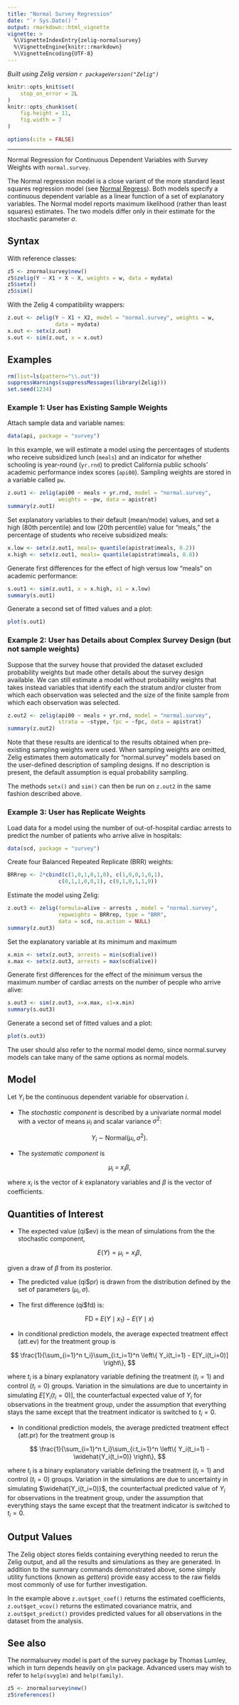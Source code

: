```yaml
---
title: "Normal Survey Regression"
date: "`r Sys.Date()`"
output: rmarkdown::html_vignette
vignette: >
  %\VignetteIndexEntry{zelig-normalsurvey}
  %\VignetteEngine{knitr::rmarkdown}
  %\VignetteEncoding{UTF-8}
---
```


*Built using Zelig version `r packageVersion("Zelig")`*

```r
knitr::opts_knit$set(
    stop_on_error = 2L
)
knitr::opts_chunk$set(
    fig.height = 11,
    fig.width = 7
)

options(cite = FALSE)
```
---

Normal Regression for Continuous Dependent Variables with Survey Weights with `normal.survey`.

The Normal regression model is a close variant of the more standard
least squares regression model (see [Normal Regress](zelig_normal.html)).
Both models specify a continuous
dependent variable as a linear function of a set of explanatory
variables. The Normal model reports maximum likelihood (rather than
least squares) estimates. The two models differ only in their estimate
for the stochastic parameter $\sigma$.

Syntax
------

With reference classes:

```r
z5 <- znormalsurvey$new()
z5$zelig(Y ~ X1 + X ~ X, weights = w, data = mydata)
z5$setx()
z5$sim()
```

With the Zelig 4 compatibility wrappers:

```r
z.out <- zelig(Y ~ X1 + X2, model = "normal.survey", weights = w,
               data = mydata)
x.out <- setx(z.out)
s.out <- sim(z.out, x = x.out)
```

Examples
------

```r
rm(list=ls(pattern="\\.out"))
suppressWarnings(suppressMessages(library(Zelig)))
set.seed(1234)
```

### Example 1: User has Existing Sample Weights

Attach sample data and variable names:

```r
data(api, package = "survey")
```

In this example, we will estimate a model using
the percentages of students who receive subsidized
lunch (`meals`) and an indicator for whether schooling is
year-round (`yr.rnd`) to predict California public schools'
academic performance index scores (`api00`). Sampling weights are stored in a
variable called `pw`.

```r
z.out1 <- zelig(api00 ~ meals + yr.rnd, model = "normal.survey",
                weights = ~pw, data = apistrat)
summary(z.out1)
```

Set explanatory variables to their default (mean/mode) values, and set
a high (80th percentile) and low (20th percentile) value for "meals,"
the percentage of students who receive subsidized meals:

```r
x.low <- setx(z.out1, meals= quantile(apistrat$meals, 0.2))
x.high <- setx(z.out1, meals= quantile(apistrat$meals, 0.8))
```

Generate first differences for the effect of high versus low "meals"
on academic performance:

```r
s.out1 <- sim(z.out1, x = x.high, x1 = x.low)
summary(s.out1)
```

Generate a second set of fitted values and a plot:

```r
plot(s.out1)
```

### Example 2: User has Details about Complex Survey Design (but not sample weights)

Suppose that the survey house that provided
the dataset excluded probability weights
but made other details about the survey
design available.  We can still estimate
a model without probability weights that takes
instead variables that identify each the stratum
and/or cluster from which each observation was
selected and the size of the finite sample from
which each observation was selected.

```r
z.out2 <- zelig(api00 ~ meals + yr.rnd, model = "normal.survey",
                strata = ~stype, fpc = ~fpc, data = apistrat)
summary(z.out2)
```

Note that these results are identical to the results obtained
when pre-existing sampling weights were used.  When sampling
weights are omitted, Zelig estimates them automatically for
"normal.survey" models based on the user-defined description
of sampling designs.  If no description is present, the default
assumption is equal probability sampling.

The methods `setx()` and `sim()` can then be run on `z.out2` in the same fashion
described above.

### Example 3: User has Replicate Weights #####

Load data for a model using the number of out-of-hospital
cardiac arrests to predict the number of patients who arrive
alive in hospitals:

```r
data(scd, package = "survey")
```

Create four Balanced Repeated Replicate (BRR) weights:

```r
BRRrep <- 2*cbind(c(1,0,1,0,1,0), c(1,0,0,1,0,1),
                c(0,1,1,0,0,1), c(0,1,0,1,1,0))
```

Estimate the model using Zelig:

```r
z.out3 <- zelig(formula=alive ~ arrests , model = "normal.survey",
                repweights = BRRrep, type = "BRR",
                data = scd, na.action = NULL)
summary(z.out3)
```

Set the explanatory variable at its minimum and maximum

```r
x.min <- setx(z.out3, arrests = min(scd$alive))
x.max <- setx(z.out3, arrests = max(scd$alive))
```

Generate first differences for the effect of the minimum
versus the maximum number of cardiac arrests on the number
of people who arrive alive:

```r
s.out3 <- sim(z.out3, x=x.max, x1=x.min)
summary(s.out3)
```

Generate a second set of fitted values and a plot:

```r
plot(s.out3)
```

The user should also refer to the normal model demo, since
normal.survey models can take many of the same options as
normal models.

Model
------

Let $Y_i$ be the continuous dependent variable for observation
$i$.

-  The *stochastic component* is described by a univariate normal model
   with a vector of means $\mu_i$ and scalar variance
   $\sigma^2$:


$$
    Y_i \; \sim \; \textrm{Normal}(\mu_i, \sigma^2).
$$

-  The *systematic component* is


$$
    \mu_i \;= \; x_i \beta,
$$

   where $x_i$ is the vector of $k$ explanatory variables
   and $\beta$ is the vector of coefficients.

Quantities of Interest
------

-  The expected value (qi$ev) is the mean of simulations from the the
   stochastic component,


$$
    E(Y) = \mu_i = x_i \beta,
$$

   given a draw of $\beta$ from its posterior.

-  The predicted value (qi$pr) is drawn from the distribution defined by
   the set of parameters $(\mu_i, \sigma)$.

-  The first difference (qi$fd) is:


$$
    \textrm{FD}\; = \;E(Y \mid x_1) -  E(Y \mid x)
$$

-  In conditional prediction models, the average expected treatment
   effect (att.ev) for the treatment group is


$$
    \frac{1}{\sum_{i=1}^n t_i}\sum_{i:t_i=1}^n \left\{ Y_i(t_i=1) -
        E[Y_i(t_i=0)] \right\},
$$

   where $t_i$ is a binary explanatory variable defining the
   treatment ($t_i=1$) and control ($t_i=0$) groups.
   Variation in the simulations are due to uncertainty in simulating
   $E[Y_i(t_i=0)]$, the counterfactual expected value of
   $Y_i$ for observations in the treatment group, under the
   assumption that everything stays the same except that the treatment
   indicator is switched to $t_i=0$.

-  In conditional prediction models, the average predicted treatment
   effect (att.pr) for the treatment group is


$$
    \frac{1}{\sum_{i=1}^n t_i}\sum_{i:t_i=1}^n \left\{ Y_i(t_i=1) -
        \widehat{Y_i(t_i=0)} \right\},
$$

   where $t_i$ is a binary explanatory variable defining the
   treatment ($t_i=1$) and control ($t_i=0$) groups.
   Variation in the simulations are due to uncertainty in simulating
   $\widehat{Y_i(t_i=0)}$, the counterfactual predicted value of
   $Y_i$ for observations in the treatment group, under the
   assumption that everything stays the same except that the treatment
   indicator is switched to $t_i=0$.

Output Values
------

The Zelig object stores fields containing everything needed to
rerun the Zelig output, and all the results and simulations as they are generated.
In addition to the summary commands demonstrated above, some simply utility
functions (known as *getters*) provide easy access to the raw fields most
commonly of use for further investigation.

In the example above `z.out$get_coef()` returns the estimated coefficients, `z.out$get_vcov()` returns the estimated covariance matrix, and `z.out$get_predict()` provides predicted values for all observations in the dataset from the analysis.

See also
------

The normalsurvey model is part of the survey package by Thomas Lumley, which in turn depends heavily on `glm` package. Advanced users may
wish to refer to `help(svyglm)` and `help(family)`.

```r
z5 <- znormalsurvey$new()
z5$references()
```

